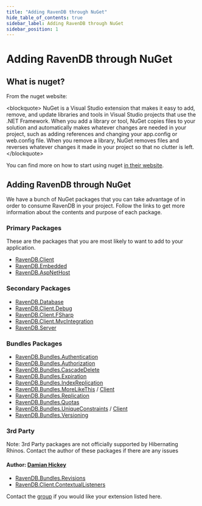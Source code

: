 ```yaml
---
title: "Adding RavenDB through NuGet"
hide_table_of_contents: true
sidebar_label: Adding RavenDB through NuGet
sidebar_position: 1
---
```



# Adding RavenDB through NuGet

## What is nuget?

From the nuget website:

&lt;blockquote&gt;
NuGet is a Visual Studio extension that makes it easy to add, remove, and update libraries and tools in Visual Studio projects that use the .NET Framework. When you add a library or tool, NuGet copies files to your solution and automatically makes whatever changes are needed in your project, such as adding references and changing your app.config or web.config file. When you remove a library, NuGet removes files and reverses whatever changes it made in your project so that no clutter is left.
&lt;/blockquote&gt;

You can find more on how to start using nuget [in their website](https://docs.microsoft.com/en-us/nuget/).

## Adding RavenDB through NuGet

We have a bunch of NuGet packages that you can take advantage of in order to consume RavenDB in your project. Follow the links to get more information about the contents and purpose of each package.

### Primary Packages

These are the packages that you are most likely to want to add to your application.

- [RavenDB.Client](https://www.nuget.org/packages/RavenDB.Client)
- [RavenDB.Embedded](https://www.nuget.org/packages/RavenDB.Embedded)
- [RavenDB.AspNetHost](https://www.nuget.org/packages/RavenDB.AspNetHost)

### Secondary Packages

- [RavenDB.Database](https://www.nuget.org/packages/RavenDB.Database)
- [RavenDB.Client.Debug](https://www.nuget.org/packages/RavenDB.Client.Debug)
- [RavenDB.Client.FSharp](https://www.nuget.org/packages/RavenDB.Client.FSharp)
- [RavenDB.Client.MvcIntegration](https://www.nuget.org/packages/RavenDB.Client.MvcIntegration)
- [RavenDB.Server](https://www.nuget.org/packages/RavenDB.Server)

### Bundles Packages

- [RavenDB.Bundles.Authentication](https://www.nuget.org/packages/RavenDB.Bundles.Authentication)
- [RavenDB.Bundles.Authorization](https://www.nuget.org/packages/RavenDB.Bundles.Authorization)
- [RavenDB.Bundles.CascadeDelete](https://www.nuget.org/packages/RavenDB.Bundles.CascadeDelete)
- [RavenDB.Bundles.Expiration](https://www.nuget.org/packages/RavenDB.Bundles.Expiration)
- [RavenDB.Bundles.IndexReplication](https://www.nuget.org/packages/RavenDB.Bundles.IndexReplication)
- [RavenDB.Bundles.MoreLikeThis](https://www.nuget.org/packages/RavenDB.Bundles.MoreLikeThis) / [Client](https://www.nuget.org/packages/RavenDB.Client.MoreLikeThis)
- [RavenDB.Bundles.Replication](https://www.nuget.org/packages/RavenDB.Bundles.Replication)
- [RavenDB.Bundles.Quotas](https://www.nuget.org/packages/RavenDB.Bundles.Quotas)
- [RavenDB.Bundles.UniqueConstraints](https://www.nuget.org/packages/RavenDB.Bundles.UniqueConstraints) / [Client](https://www.nuget.org/packages/RavenDB.Client.UniqueConstraints)
- [RavenDB.Bundles.Versioning](https://www.nuget.org/packages/RavenDB.Bundles.Versioning)

### 3rd Party
Note: 3rd Party packages are not officially supported by Hibernating Rhinos. Contact the author of these packages if there are any issues

#### Author: [Damian Hickey](https://twitter.com/randompunter)

- [RavenDB.Bundles.Revisions](https://www.nuget.org/packages/RavenDB.Bundles.Revisions)
- [RavenDB.Client.ContextualListeners](https://www.nuget.org/packages/RavenDB.Client.ContextualListeners)

Contact the [group](https://groups.google.com/forum/#!forum/ravendb) if you would like your extension listed here.
